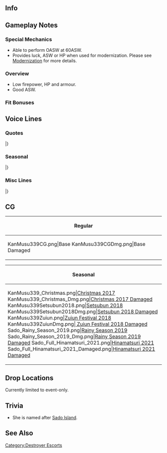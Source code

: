 ==Info==
{{KanmusuInfo|ID=339}}
{{KanmusuInfo|ID=339a}}

==Gameplay Notes==
===Special Mechanics===
* Able to perform OASW at 60ASW.
* Provides luck, ASW or HP when used for modernization. Please see [[Modernization]] for more details.

===Overview===
* Low firepower, HP and armour.
* Good ASW.

===Fit Bonuses===
{{:{{BASEPAGENAME}}/Equipment Bonuses}}
{{clear}}

==Voice Lines==
===Quotes===
{{ShipquoteHeader}}
{{ShipquoteKai
|scenario = Introduction
|origin = 択捉型海防艦三番艦の佐渡様だぜ！し〜れい〜い〜、よろしくな！
|translation = I'm the 3rd ship of the Etorofu-class costal defense ships, Sado-sama! Nice. To. Meet. You. Commander!
|audio = Sado-Intro.mp3
}}
{{ShipquoteKai
|scenario = Introduction
|kai = yes
|origin = 択捉型三番艦の強くなった、佐渡様だぜ！司令、今日もよろしくな！ひひっ。
|translation = I'm the 3rd ship of the Etorofu-class costal defense ships that just got stronger, Sado-sama! Let's have a good day, Commander! Heheh.
|audio = SadoKai-Intro.mp3
}}
{{ShipquoteKai
|scenario = Library
|origin = 択捉型海防艦の三番船、佐渡だぜ。潜水艦が跳梁する海を第一海上護衛隊の一任として結構頑張った！松輪や日振そしてあの大鷹さんと一生に行くんだりもしたんだぜ。でも一船団の護衛は本当に大変だったさあ。今度はしっかり守りとずんだ。よろしくな！
|translation = I'm the 3rd ship of the Etorofu-class costal defense ships, Sado. I did my very best to stop submarines from dominating the seas as part of the 1st Surface Escort Division. I worked alongside Matsuwa, Hiburi and Taiyou-san too.<ref>Referring to Hiburi of the [https://en.wikipedia.org/wiki/Hiburi-class_escort_ship Hiburi-class escorts].</ref> But protecting the 1st Fleet was really difficult.<ref>Referring to the 1st Fleet under Admiral Kurita.</ref> I'll protect them properly this time. Nice to meet you!
|audio = Sado-Library.mp3
}}
{{ShipquoteKai
|scenario = Secretary 1
|origin = 佐渡様は元気だぜ。
|translation = I'm feeling great
|audio = Sado-Sec1.mp3
}}
{{ShipquoteKai
|scenario = Secretary 1
|kai = yes
|origin = 佐渡様は今日も元気だぜ。
|translation = I'm feeling great today too.
|audio = SadoKai-Sec1.mp3
}}
{{ShipquoteKai
|scenario = Secretary 2
|origin = いひっ、なんだい？出番かい？
|translation = Ehe, what's up? Is it my turn now?
|audio = Sado-Sec2.mp3
}}
{{ShipquoteKai
|scenario = Secretary 3
|origin = エト、マツ、なんだよ？いひ、擽ってえなあ…おぉ？司令、なんだよ、この佐渡様と遊びたいんか？いいぜ。
|translation = Eto, Matsu, what are you doing? Ehe, that tickles. Oh? You want to play with me, Commander? Sounds good.
|audio = Sado-Sec3.mp3
}}
{{ShipquoteKai
|scenario = Secretary Idle
|origin = なんだい、なんだい。この佐渡様をどうした？司令は随分偉くなったもんだよな、ったく…あぁ？待ってよ、もうしかして、普通に偉い？ひひひ
|translation = What, What, what do you want with me? You've gotten quite a big head huh, Commander? Honestly... wait, it couldn't be that this is how you always are? Hehehe.
|audio = Sado-Idle.mp3
}}
{{ShipquoteKai
|scenario = Secretary (Married)
|origin = なんだい、司令？疲れたのかい？だらしねな。しかったない、佐渡様がおんぶしてやろうか？ひひ。
|translation = What's wrong, Commander? You tired? That's weak. Can't be helped then, want me to give you a piggyback ride? Heheh.
|audio = Sado-SecMarried.mp3
}}
{{ShipquoteKai
|scenario = Wedding
|origin = し〜れい〜い〜！なんでそれは？ひひ。佐渡様えのプレゼントとてやつ？じゃくれよ！ほら、早く…って…うえ・・・これまじ？なんだよ、ちょっと、嬉しいじゃんかさあ…
|translation =Co-man-der! What've you got there? Hehe. Could that be a present for me? Then give it here! Come on, hurry up... Oh...Umm... This makes me...pretty happy, actually...
|audio = Sado-Wedding.mp3
}}
{{ShipquoteKai
|scenario = Player's Score
|origin =  あぁ、そうか、情報ね。待ってな。
|translation = Ah, right, the information. Just wait.
|audio = Sado-PlayerScore.mp3
}}
{{ShipquoteKai
|scenario = Joining the Fleet
|origin = 第一海上護衛隊、佐渡、抜錨さ。行くぜ！
|translation = 1st Surface Escort Division, Sado, setting sail. Let's go!
|audio = Sado-JoinFleet.mp3
}}
{{ShipquoteKai
|scenario = Joining the Fleet
|kai = yes
|origin = 第一海上護衛隊、佐渡様の出番さ。行くぜ！
|translation = It's time for the 1st Surface Escort Division and I to take the stage. Let's go!
|audio = SadoKai-JoinFleet.mp3
}}
{{ShipquoteKai
|scenario = Equipment 1
|origin = いひっ、いいな、これわよ！
|translation = Ehe, this is great!
|audio = Sado-Equip1.mp3
}}
{{ShipquoteKai
|scenario = Equipment 2
|origin = それだ！それを待ってた！いいやれ！
|translation =  This is it! This is what I've been waiting for! Alright!
|audio = Sado-Equip2.mp3
}}
{{ShipquoteKai
|scenario = Equipment 3
|origin = いひっ、見っけ！
|translation = Ehe, look at that!
|audio = Sado-Equip3.mp3
}}
{{ShipquoteKai
|scenario = Supply
|origin = いひひっ、ごちそうさま！
|translation = Ehehe, thanks for the meal!
|audio = Sado-Supply.mp3
}}
{{ShipquoteKai
|scenario = Docking (Minor Damage)
|origin = ごめん、ちょうい休もわ。
|translation = Sorry, gonna take a short break. 
|audio = Sado-DockMinor.mp3
}}
{{ShipquoteKai
|scenario = Docking (Major Damage)
|origin = うわあぁ、佐渡様は少しを眠さぁ…グー・ナイ！
|translation = Urrrgh, I'm going to take a short nap...Good Night!
|audio = Sado-DockMajor.mp3
}}
{{ShipquoteKai
|scenario = Construction
|origin = 出来たってさぁ、新しいの！
|translation = A new one has been completed!
|audio = Sado-Construction.mp3
}}
{{ShipquoteKai
|scenario = Returning from Sortie
|origin = いひっ、母港に戻ったぜ。めでたしめでたし！
|translation = Ehe, I've retruned to port.  All's well that ends well!
|audio = Sado-SortieReturn.mp3
}}
{{ShipquoteKai
|scenario = Starting a Sortie
|origin = エト、マツ、遅れるな！掃蕩隊、出番だぜ！
|translation = Eto, Matsu, don't fall behind. Sweeper Squad it's our turn!
|audio = Sado-Sortie.mp3
}}
{{ShipquoteKai
|scenario = Starting a Battle
|origin = いひっ、見つけた。やるぜ。
|translation = Ehe, found you. Let's do this.
|audio = Sado-BattleStart.mp3
}}
{{ShipquoteKai
|scenario = Attack
|origin = やっつける!
|translation = Kick their asses!
|audio = Sado-Attack.mp3
}}
{{ShipquoteKai
|scenario = Attack
|kai = yes
|origin = マツ，ヒブ、見てろよ！やっつける!
|translation = Matsu, Hibu, just watch me! Kick thier asses!
|audio = SadoKai-Attack.mp3
}}
{{ShipquoteKai
|scenario = Night Battle Attack
|origin = んりゃぁ！どうだ！？
|translation = Graaah! How's that!?
|audio = Sado-NightAttack.mp3
}}
{{ShipquoteKai
|scenario = Night Battle
|origin = 夜かぁ…ちょういやだけど。行ってみよ！
|translation = Night huh... I don't like it one bit. Let's give it a shot!
|audio = Sado-NightBattle.mp3
}}
{{ShipquoteKai
|scenario = MVP
|origin = わぁ、佐渡様かい？佐渡様が一番ってか？ひひっ…　悪いね。エト、マツ、どうよう？
|translation = Whoa, me? I'm number one? Hehe... Too bad for you. How's that, Eto, Matsu?
|audio = Sado-MVP.mp3
}}
{{ShipquoteKai
|scenario = MVP
|kai = yes
|origin = あぁ、佐渡様かい？佐渡様が一番ってが？ひひっ…　なぁ、大鷹さん、速吸さん、見てたかい？今度は守りきたぜ。今度は、さぁ。
|translation = Ah, me? I'm number one? Hehe... Hey... Taiyou, Hayasui, just watch me. This time I'll protect you. This time for sure.
|audio = SadoKai-MVP.mp3
}}
{{ShipquoteKai
|scenario = Minor Damage 1
|origin = うわあぁ・・・なんだよ！？
|translation = Whaaa... What was that!?
|audio = Sado-MinorDmg1.mp3
}}
{{ShipquoteKai
|scenario = Minor Damage 2
|origin = うわあぁ・・・ま、まじか？
|translation = Whaaa... Se-seriously?
|audio = Sado-MinorDmg2.mp3
}}
{{ShipquoteKai
|scenario = Major Damage
|origin = んちゃぁ・・・やば、止まるな！止まちゃだめだ！
|translation = Oh boy... This is bad. Stop that! You really need to stop that!
|audio = Sado-MajorDmg.mp3
}}
{{ShipquoteKai
|scenario = Sunk
|origin = 冷たい…また海ん中かよ…冷たくて、寂しいの…いやだ…な…。
|translation = It's cold... I'm going under again... It's cold... It's lonely... I don't want... to...
|audio = Sado-Sunk.mp3
}}
|} <references/>

{{clear}}

===Seasonal===
{{SeasonalHeaderOld}}
{{SeasonalQuote
|scenario = [[Seasonal/Christmas_2017|Christmas 2017]]
|origin = いいねぇ、クリスマス。すきすきぃ。おぉ、松！佐渡様にもそのケーキくれよぉ。おぉ、うまいぜぇ！もいっこくれぇ！
|translation =	Christmas is great. I really like it. Oh, Matsu! Giee me some of that cake. Ooh, it’s delicious! Gimme more!
|audio = Sado_Christmas_Sec1.mp3
|notes = 
}}
{{SeasonalQuote
|scenario = [[Seasonal/End_of_Year_2017|End of Year 2017]]
|origin = 松、大掃除張り切ってんなぁ。 ひひぃ、好きなんかなぁ、そういうの。佐渡様は、ちょっくらサボりますかね。
|translation =	You’re really into spring cleaning, Matsu. Hihi, you really like doing that. I’m just going to skip out on it.
|audio = Sado_Year_End_2017_Sec1.mp3
|notes = 
}}
{{SeasonalQuote
|scenario = [[Seasonal/New_Year_2018|New Year 2018]]
|origin = し・れ・い、あっけましておめっとさーん！今年もこの佐渡様をよろしくだぜぇ！頼んだよん！
|translation =	Co~ man~ der~, Happy New Year! Take good care of me this year too! I’m counting on you!
|audio = Sado_New_Years_2018_Sec1.mp3
|notes = 
}}
{{SeasonalQuote
|scenario = [[Seasonal/Setsubun_2018|Setsubun 2018]]
|origin = がぁー、なんだ、ツシ！お前節分忘れちっまったのか？マツもなーに！そのへっぴり腰？こうやって投げんだよ！
|translation =	Gaaah, how could you, Tsushi! You forgot about Setsubun? You too, Matsu! Why are you being such a wuss? You throw it like this!
|audio = Sado_Setsubun_2018_Sec1.mp3
|notes = 
}}
{{SeasonalQuote
|scenario = [[Seasonal/Valentine%27s_Day_2018|Valentine’s Day 2018]]
|origin = ひひ、速吸さんから教わっていうんだ、チョコの作り方！さあ、やってるぜ！司令、待ってろうよ！
|translation =	Hihi, I learned how to make chocolate from Hayasui! Now, I’m going to give it a shot! Just wait and see, Commander!
|audio = Sado_Valentines_2018_Sec_1.mp3
|notes = 
}}
{{SeasonalQuote
|scenario = [[Seasonal/White_Day_2018|White Day 2018]]
|origin = いよよよ、佐渡様にもチョコのお返しくれんのか？好き好き！そういうのいいね！ありがたいぜ！
|translation =	Wait wait wait, you’re giving me this in return for the chocolates? I love it! This is great! Thanks!
|audio = Sado_White_Day_2018_Sec1.mp3
|notes = 
}}
{{SeasonalQuote
|scenario = [[Seasonal/Coming_of_Spring_2018|Coming of Spring 2018]]
|origin = えっと、お花見？好き、好き、そういうの！マツが料理作りくれんの？いいねぇ。司令も行くよな？えへへぇ。
|translation =	Uhmm, cherry blossom viewing? I really love doing that! Matsu is cooking something? Nice. Are you coming too, Commander? Ehehe.
|audio = Sado_Spring_2018_Sec1.mp3
|notes = 
}}
{{SeasonalQuote
|scenario = [[Seasonal/Rainy_Season_2018|Rainy Season 2018]]
|origin = あぁ、つっしのやつ、妙にざわざわしてんな。な、何だ？なんかすげー真剣。何！？
|translation =	Ah, Tsusshi is making some strange commotion. Wh-what? It looks like something kinda serious. What!?
|audio = Sado_Rainy_Season_2018_Sec1.mp3
|notes = 
}}
{{SeasonalQuote
|scenario = [[Seasonal/Saury_2018|Saury 2018]]
|origin = 朝風さん、何しってるんすか？えぇ、秋刀魚漁支援の準備?はって。えぇ、佐渡も？いいすけど…
|translation =	What are you up to, Asakaze? Eh, preparing to support saury fishing? I see. Eh, you want me to do it too? Well ok...
|audio = Sado_Sec1_Saury_2018.mp3
|notes = 
}}
{{SeasonalQuote
|scenario = [[Seasonal/Seventh_Anniversary|7th Anniversary]]
|origin = なんだいなんだい、司令。まじすげじゃん！艦隊は、遂に七周年なんだって！感謝感激だぜ！へへぇ。
|translation =	What was that, Commander? That's amazing! It's finally the fleet's 7th Anniversary!? Thanks for everything! Hehe.
|audio = Sado_7th_Anniversary_Secretary_2.mp3
|notes = Secretary 2
}}
{{SeasonalQuote
|scenario = [[Seasonal/Eighth_Anniversary|8th Anniversary]]
|origin = なんだい、なんだい！？まじ、なんなんだい！？艦隊は八周年を迎えたんだろう？感謝感激雨あられたぜ！
|translation =	Wait, what? Are you serious!? The fleet is celebrating its 8th Anniversary? I'm really, really thankful for everything.
|audio = Sado_8th Anniversary_Secretary_1.mp3
|notes = 
}}
|}<references/>

{{clear}}

===Misc Lines===
{{SeasonalHeaderOld}}
{{SeasonalQuote
|scenario = [[Fall 2019 Event]]
|origin = マツ、ヒブ、見てろよ！やっつける！
|translation =	Matsu, Hibu, watch this! I'll kick their asses!
|audio = Ship_Voice_Sado_Kai_Fall_2019_Event_Friend_Fleet_1.mp3
|notes = Friend Fleet
}}
|}<references/>

{{clear}}

==CG==
{| class="mw-collapsible mw-collapsed wikitable" style="width: 100%;"
!Regular
|-
|<gallery>
KanMusu339CG.png|Base
KanMusu339CGDmg.png|Base Damaged
</gallery>
|}

{| class="mw-collapsible mw-collapsed wikitable" style="width: 100%;"
!Seasonal
|-
|<gallery>
KanMusu339_Christmas.png|[[Seasonal/Christmas_2017|Christmas 2017]]
KanMusu339_Christmas_Dmg.png|[[Seasonal/Christmas_2017|Christmas 2017 Damaged]]
KanMusu339Setsubun2018.png|[[Seasonal/Setsubun_2018|Setsubun 2018]]
KanMusu339Setsubun2018Dmg.png|[[Seasonal/Setsubun_2018|Setsubun 2018 Damaged]]
KanMusu339Zuiun.png|[[Seasonal/Fifth_Anniversary|Zuiun Festival 2018]]
KanMusu339ZuiunDmg.png|[[Seasonal/Fifth_Anniversary| Zuiun Festival 2018 Damaged]]
Sado_Rainy_Season_2019.png|[[Seasonal/Rainy_Season_2019|Rainy Season 2019]]
Sado_Rainy_Season_2019_Dmg.png|[[Seasonal/Rainy_Season_2019|Rainy Season 2019 Damaged]]
Sado_Full_Hinamatsuri_2021.png|[[Seasonal/Hinamatsuri_2021|Hinamatsuri 2021]]
Sado_Full_Hinamatsuri_2021_Damaged.png|[[Seasonal/Hinamatsuri_2021|Hinamatsuri 2021 Damaged]]
</gallery>
|}

==Drop Locations==
Currently limited to event-only.

==Trivia==
*She is named after [https://en.wikipedia.org/wiki/Sado,_Niigata Sado Island].

==See Also==
{{Shiplist}}
[[Category:Destroyer Escorts]]
